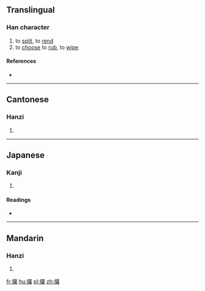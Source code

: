 ==Translingual==

===Han character===
{{Han char|rn=64|rad=手|as=19|sn=22|four=|canj=手田中土 (QWLG)|ids=⿰[[扌]][[羅]]}}

# to [[split]], to [[rend]]
# to [[choose]] to [[rub]], to [[wipe]]

====References====
* {{Han ref|kx=0464.090|dkj=13022|dj=0813.070|hdz=31990.050|uh=651E|ud=25886}}

----

==Cantonese==

===Hanzi===
{{yue-hanzi|jyut=[[lo1]], [[lo2]]|y=lo1, lo2}}

# {{defn|lang=yue|sort=手19}}

----

==Japanese==

===Kanji===
{{ja-kanji|grade=|rs=手19}}

# {{defn|lang=ja|sort=手19}}

====Readings====
* {{ja-readings|on=[[ら]] (ra)|kun=[[えらぶ]] (erabu), [[さく]] (saku)}}

----

==Mandarin==

===Hanzi===
{{cmn-hanzi|pin=[[luō]] ([[luo1]]), [[luǒ]] ([[luo3]]), [[lǚ]] ([[lü3]])|wg=lo<sup>1</sup>, lo<sup>3</sup>, lü<sup>3</sup>}}

# {{defn|lang=cmn|sort=手19}}

[[fr:攞]]
[[hu:攞]]
[[pl:攞]]
[[zh:攞]]